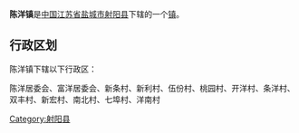 {{中国乡级行政区
|行政区全称 = 陈洋镇
|景观照片文件名 = 
|景观照片描述 = 
|汉语拼音 =
|其他语言 = 
|其他语言名称 = 
|位置图文件名 = 
|位置图描述 = 
|自定义图片=
|上级行政区 = [[江苏省|江苏省]][[盐城市|盐城市]][[射阳县|射阳县]]
|行政区类别 = [[行政建制镇|镇]]
|行政区划代码 = 
|行政区划 = 
|村委会 = 
|居委会 = 
|建置时间 = 
|领导职位 = 
|领导名称 = 
|政府驻地 = 
|毗邻 = 
|地理坐标 = 
|总面积 = 
|总人口 = 
|户籍人口 = 
|户籍人口年份 = 
|常住人口 = 
|常住人口年份 = 
|人口密度 = 
|GDP = 
|邮政编码 = 
|电话区号 = 
|官方网站 = 
|网站名称 = 
}}
'''陈洋镇'''是[[中华人民共和国|中国]][[江苏省|江苏省]][[盐城市|盐城市]][[射阳县|射阳县]]下辖的一个[[行政建制镇|镇]]。

== 行政区划 ==
陈洋镇下辖以下行政区：

陈洋居委会、富洋居委会、新条村、新利村、伍份村、桃园村、开洋村、条洋村、双丰村、新宏村、南北村、七埠村、洋南村

{{江苏小作品}}
{{射阳县行政区划}}

[[Category:射阳县|Category:射阳县]]